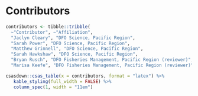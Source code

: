 \needspace{0.35\textheight}

# Contributors

```r
contributors <- tibble::tribble(
  ~"Contributor", ~"Affiliation",
  "Jaclyn Cleary", "DFO Science, Pacific Region",
  "Sarah Power", "DFO Science, Pacific Region",
  "Matthew Grinnell", "DFO Science, Pacific Region",
  "Sarah Hawkshaw", "DFO Science, Pacific Region",
  "Bryan Rusch", "DFO Fisheries Management, Pacific Region (reviewer)",
  "Marisa Keefe", "DFO Fisheries Management, Pacific Region (reviewer)")
```

```r
csasdown::csas_table(x = contributors, format = "latex") %>%
   kable_styling(full_width = FALSE) %>%
   column_spec(1, width = "11em")
```
